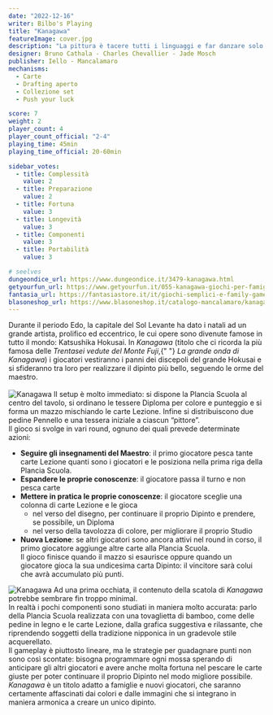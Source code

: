```yaml
---
date: "2022-12-16"
writer: Bilbo's Playing
title: "Kanagawa"
featureImage: cover.jpg
description: "La pittura è tacere tutti i linguaggi e far danzare solo la vista"
designer: Bruno Cathala - Charles Chevallier - Jade Mosch
publisher: Iello - Mancalamaro
mechanisms:
  - Carte
  - Drafting aperto
  - Collezione set
  - Push your luck

score: 7
weight: 2
player_count: 4
player_count_official: "2-4"
playing_time: 45min
playing_time_official: 20-60min

sidebar_votes:
  - title: Complessità
    value: 2
  - title: Preparazione
    value: 2
  - title: Fortuna
    value: 3
  - title: Longevità
    value: 3
  - title: Componenti
    value: 3
  - title: Portabilità
    value: 3

# seelves
dungeondice_url: https://www.dungeondice.it/3479-kanagawa.html
getyourfun_url: https://www.getyourfun.it/055-kanagawa-giochi-per-famiglia.html
fantasia_url: https://fantasiastore.it/it/giochi-semplici-e-family-games/6709-kanagawa.html
blasoneshop_url: https://www.blasoneshop.it/catalogo-mancalamaro/kanagawa-97-4
---
```


<Setting>
  Durante il periodo Edo, la capitale del Sol Levante ha dato i natali ad un
  grande artista, prolifico ed eccentrico, le cui opere sono divenute famose in
  tutto il mondo: Katsushika Hokusai. In <em>Kanagawa </em>(titolo che ci
  ricorda la più famosa delle<em> Trentasei vedute del Monte Fuji</em>,{" "}
  <em>La grande onda di Kanagawa</em>) i giocatori vestiranno i panni dei
  discepoli del grande Hokusai e si sfideranno tra loro per realizzare il
  dipinto più bello, seguendo le orme del maestro.
  <br />
  &nbsp;
  <br />
</Setting>

<img src="./game1.jpg" alt="Kanagawa" />

<Rules>
  Il setup è molto immediato: si dispone la Plancia Scuola al centro del tavolo,
  si ordinano le tessere Diploma per colore e punteggio e si forma un mazzo
  mischiando le carte Lezione. Infine si distribuiscono due pedine Pennello e
  una tessera iniziale a ciascun “pittore”.
  <br />
  Il gioco si svolge in vari round, ognuno dei quali prevede determinate
  azioni:&nbsp;
  <br />
  <ul>
    <li>
      <strong>Seguire gli insegnamenti del Maestro</strong>: il primo giocatore
      pesca tante carte Lezione quanti sono i giocatori e le posiziona nella
      prima riga della Plancia Scuola.
    </li>
    <li>
      <strong>Espandere le proprie conoscenze</strong>: il giocatore passa il
      turno e non pesca carte&nbsp;
    </li>
    <li>
      <strong>Mettere in pratica le proprie conoscenze</strong>: il giocatore
      sceglie una colonna di carte Lezione e le gioca
      <ul>
        <li>
          nel verso del disegno, per continuare il proprio Dipinto e prendere,
          se possibile, un Diploma
        </li>
        <li>
          nel verso della tavolozza di colore, per migliorare il proprio Studio
        </li>
      </ul>
    </li>
    <li>
      <strong>Nuova Lezione</strong>: se altri giocatori sono ancora attivi nel
      round in corso, il primo giocatore aggiunge altre carte alla Plancia
      Scuola.
      <br />
      Il gioco finisce quando il mazzo si esaurisce oppure quando un giocatore
      gioca la sua undicesima carta Dipinto: il vincitore sarà colui che avrà
      accumulato più punti.
    </li>
  </ul>
</Rules>

<img src="./game2.jpg" alt="Kanagawa" />

<Feedback>
  Ad una prima occhiata, il contenuto della scatola di <em>Kanagawa </em>
  potrebbe sembrare fin troppo minimal.
  <br />
  In realtà i pochi componenti sono studiati in maniera molto accurata: parlo della
  Plancia Scuola realizzata con una tovaglietta di bamboo, come delle pedine in legno
  e le carte Lezione, dalla grafica suggestiva e rilassante, che riprendendo soggetti
  della tradizione nipponica in un gradevole stile acquerellato.
  <br />
  Il gameplay è piuttosto lineare, ma le strategie per guadagnare punti non sono
  così scontate: bisogna programmare ogni mossa sperando di anticipare gli altri
  giocatori e avere anche molta fortuna nel pescare le carte giuste per poter continuare
  il proprio Dipinto nel modo migliore possibile.
  <br />
  <em>Kanagawa </em>è un titolo adatto a famiglie e nuovi giocatori, che saranno
  certamente affascinati dai colori e dalle immagini che si integrano in maniera
  armonica a creare un unico dipinto.&nbsp;
  <br />
</Feedback>
